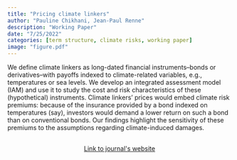 ```yaml
---
title: "Pricing climate linkers"
author: "Pauline Chikhani, Jean-Paul Renne"
description: "Working Paper"
date: "7/25/2022"
categories: [term structure, climate risks, working paper]
image: "figure.pdf"
---
```


<!-- description: "Affine Term Structure Model that provides non-negative yields and is able to accommodate a short-term rate that stays at the zero lower bound (ZLB) for extended periods of time." -->

<!-- subtitle: -->

<!-- image: "figure.jpeg" -->


We define climate linkers as long-dated financial instruments--bonds or derivatives--with payoffs indexed to climate-related variables, e.g., temperatures or sea levels. We develop an integrated assessment model (IAM) and use it to study the cost and risk characteristics of these (hypothetical) instruments. Climate linkers' prices would embed climate risk premiums: because of the insurance provided by a bond indexed on temperatures (say), investors would demand a lower return on such a bond than on conventional bonds. Our findings highlight the sensitivity of these premiums to the assumptions regarding climate-induced damages.


```{=html}
<div  style="margin: 30px; text-align: center;">
<a class="btn btn-primary" href="https://papers.ssrn.com/sol3/papers.cfm?abstract_id=3881262" role="button" target="_blank" style="padding: 5px 5px;">Link to journal's website</a>
</div>
```

<!-- In order to have bibtex in place of R code, add in front matter: -->
<!-- format: -->
<!--   html: -->
<!--     code-fold: true -->
<!--     code-summary: "Bibtex" -->

<!-- ```{r essai, eval=FALSE} -->
<!-- article = { -->
<!--   author = {JPR}, -->
<!--   year=2010 -->
<!-- } -->
<!-- ``` -->
